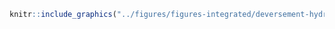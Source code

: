 <!-- #### Déversements accidentels - Hydrocarbures {-} -->


<!-- -------------------------------------------------- -->

```r
knitr::include_graphics("../figures/figures-integrated/deversement-hydrocarbures.png")
```

<br>
